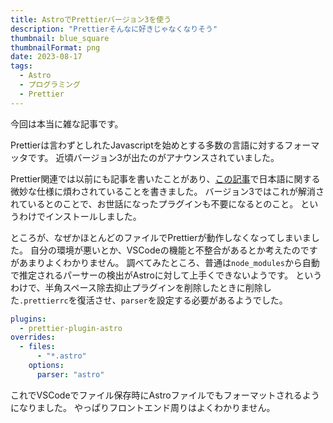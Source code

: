 ```yaml
---
title: AstroでPrettierバージョン3を使う
description: "Prettierそんなに好きじゃなくなりそう"
thumbnail: blue_square
thumbnailFormat: png
date: 2023-08-17
tags:
  - Astro
  - プログラミング
  - Prettier
---
```


今回は本当に雑な記事です。

Prettierは言わずとしれたJavascriptを始めとする多数の言語に対するフォーマッタです。
近頃バージョン3が出たのがアナウンスされていました。

Prettier関連では以前にも記事を書いたことがあり、[この記事](./20230330-plugin-for-md-formatting)で日本語に関する微妙な仕様に煩わされていることを書きました。
バージョン3ではこれが解消されているとのことで、お世話になったプラグインも不要になるとのこと。
というわけでインストールしました。

ところが、なぜかほとんどのファイルでPrettierが動作しなくなってしまいました。
自分の環境が悪いとか、VSCodeの機能と不整合があるとか考えたのですがあまりよくわかりません。
調べてみたところ、普通は`node_modules`から自動で推定されるパーサーの検出がAstroに対して上手くできないようです。
というわけで、半角スペース除去抑止プラグインを削除したときに削除した`.prettierrc`を復活させ、`parser`を設定する必要があるようでした。

```yaml:.prettierrc.yaml
plugins:
  - prettier-plugin-astro
overrides:
  - files:
      - "*.astro"
    options:
      parser: "astro"
```

これでVSCodeでファイル保存時にAstroファイルでもフォーマットされるようになりました。
やっぱりフロントエンド周りはよくわかりません。
